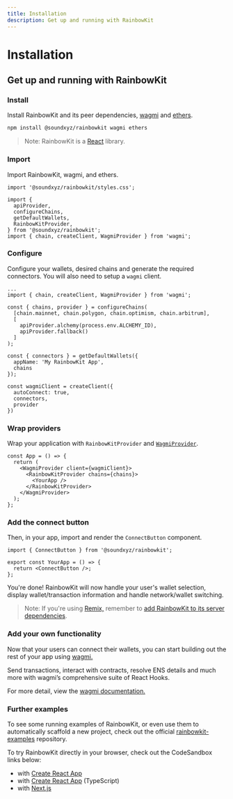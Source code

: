 ```yaml
---
title: Installation
description: Get up and running with RainbowKit
---
```


# Installation

## Get up and running with RainbowKit

### Install

Install RainbowKit and its peer dependencies, [wagmi](https://wagmi-xyz.vercel.app/) and [ethers](https://docs.ethers.io).

```bash
npm install @soundxyz/rainbowkit wagmi ethers
```

> Note: RainbowKit is a [React](https://reactjs.org/) library.

### Import

Import RainbowKit, wagmi, and ethers.

```tsx
import '@soundxyz/rainbowkit/styles.css';

import {
  apiProvider,
  configureChains,
  getDefaultWallets,
  RainbowKitProvider,
} from '@soundxyz/rainbowkit';
import { chain, createClient, WagmiProvider } from 'wagmi';
```

### Configure

Configure your wallets, desired chains and generate the required connectors. You will also need to setup a `wagmi` client.

```tsx line=3-99
...
import { chain, createClient, WagmiProvider } from 'wagmi';

const { chains, provider } = configureChains(
  [chain.mainnet, chain.polygon, chain.optimism, chain.arbitrum],
  [
    apiProvider.alchemy(process.env.ALCHEMY_ID),
    apiProvider.fallback()
  ]
);

const { connectors } = getDefaultWallets({
  appName: 'My RainbowKit App',
  chains
});

const wagmiClient = createClient({
  autoConnect: true,
  connectors,
  provider
})
```

### Wrap providers

Wrap your application with `RainbowKitProvider` and [`WagmiProvider`](https://wagmi-xyz.vercel.app/docs/provider).

```tsx
const App = () => {
  return (
    <WagmiProvider client={wagmiClient}>
      <RainbowKitProvider chains={chains}>
        <YourApp />
      </RainbowKitProvider>
    </WagmiProvider>
  );
};
```

### Add the connect button

Then, in your app, import and render the `ConnectButton` component.

```tsx
import { ConnectButton } from '@soundxyz/rainbowkit';

export const YourApp = () => {
  return <ConnectButton />;
};
```

You're done! RainbowKit will now handle your user's wallet selection, display wallet/transaction information and handle network/wallet switching.

> Note: If you're using [Remix,](https://remix.run) remember to [add RainbowKit to its server dependencies](https://remix.run/docs/en/v1/pages/gotchas#importing-esm-packages).

### Add your own functionality

Now that your users can connect their wallets, you can start building out the rest of your app using [wagmi.](https://wagmi.sh)

Send transactions, interact with contracts, resolve ENS details and much more with wagmi’s comprehensive suite of React Hooks.

For more detail, view the [wagmi documentation.](https://wagmi.sh)

### Further examples

To see some running examples of RainbowKit, or even use them to automatically scaffold a new project, check out the official [rainbowkit-examples](https://github.com/rainbow-me/rainbowkit-examples) repository.

To try RainbowKit directly in your browser, check out the CodeSandbox links below:

- with [Create React App](https://codesandbox.io/s/dn3rho)
- with [Create React App](https://codesandbox.io/s/ilfuoy) (TypeScript)
- with [Next.js](https://codesandbox.io/s/tmxcc0)
